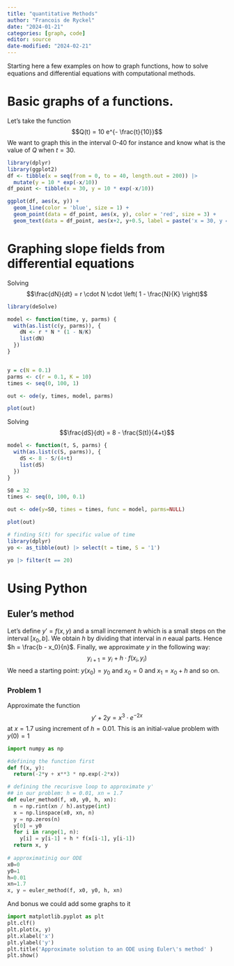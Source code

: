 ```yaml
---
title: "quantitative Methods"
author: "Francois de Ryckel"
date: "2024-01-21"
categories: [graph, code]
editor: source
date-modified: "2024-02-21"
---
```


Starting here a few examples on how to graph functions, how to solve equations and differential equations with computational methods. 

# Basic graphs of a functions. 

Let's take the function $$Q(t) = 10 e^{- \frac{t}{10}}$$  We want to graph this in the interval 0-40 for instance and know what is the value of $Q$ when $t=30$. 

```r
library(dplyr)
library(ggplot2)
df <- tibble(x = seq(from = 0, to = 40, length.out = 200)) |> 
  mutate(y = 10 * exp(-x/10))
df_point <- tibble(x = 30, y = 10 * exp(-x/10))

ggplot(df, aes(x, y)) + 
  geom_line(color = 'blue', size = 1) + 
  geom_point(data = df_point, aes(x, y), color = 'red', size = 3) + 
  geom_text(data = df_point, aes(x+2, y+0.5, label = paste('x = 30, y = ', round(y, 4))), color = 'red')
```

# Graphing slope fields from differential equations 

Solving $$\frac{dN}{dt} = r \cdot N \cdot \left( 1 - \frac{N}{K} \right)$$

```r
library(deSolve)

model <- function(time, y, parms) {
  with(as.list(c(y, parms)), {
    dN <- r * N * (1 - N/K)
    list(dN)
  })
}


y = c(N = 0.1)
parms <- c(r = 0.1, K = 10)
times <- seq(0, 100, 1)

out <- ode(y, times, model, parms)

plot(out)
```

Solving $$\frac{dS}{dt} = 8 - \frac{S(t)}{4+t}$$

```r
model <- function(t, S, parms) {
  with(as.list(c(S, parms)), {
    dS <- 8 - S/(4+t)
    list(dS)
  })
}

S0 = 32
times <- seq(0, 100, 0.1)

out <- ode(y=S0, times = times, func = model, parms=NULL)

plot(out)

# finding S(t) for specific value of time
library(dplyr)
yo <- as_tibble(out) |> select(t = time, S = '1')

yo |> filter(t == 20)
```


# Using Python 

## Euler's method 

Let's define $y' = f(x, y)$ and a small increment $h$ which is a small steps on the interval $[x_0, b]$.  We obtain $h$ by dividing that interval in $n$ eaual parts. Hence $h = \frac{b - x_0}{n}$.  Finally, we approximate $y$ in the following way: 
$$y_{i+1} = y_i + h \cdot f(x_i, y_i)$$ 
We need a starting point: $y(x_0) = y_0$ and $x_0 = 0$ and $x_1 = x_0 + h$ and so on. 

### Problem 1 

Approximate the function $$y' + 2y = x^3 \cdot e^{-2x}$$ at $x = 1.7$ using increment of $h = 0.01$.  This is an initial-value problem with $y(0) = 1$

```python
import numpy as np

#defining the function first 
def f(x, y): 
  return(-2*y + x**3 * np.exp(-2*x))

# defining the recurisve loop to approximate y'
## in our problem: h = 0.01, xn = 1.7
def euler_method(f, x0, y0, h, xn): 
  n = np.rint(xn / h).astype(int)
  x = np.linspace(x0, xn, n) 
  y = np.zeros(n) 
  y[0] = y0 
  for i in range(1, n):  
    y[i] = y[i-1] + h * f(x[i-1], y[i-1]) 
  return x, y
  
# approximatinig our ODE
x0=0
y0=1
h=0.01
xn=1.7
x, y = euler_method(f, x0, y0, h, xn)
```

And bonus we could add some graphs to it 

```python
import matplotlib.pyplot as plt
plt.clf()
plt.plot(x, y)
plt.xlabel('x')
plt.ylabel('y')
plt.title('Approximate solution to an ODE using Euler\'s method' )
plt.show()
```








